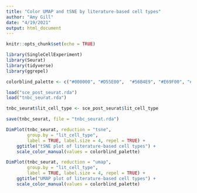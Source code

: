 ```yaml
---
title: "Color UMAP and tSNE by literature-based cell types"
author: "Amy Gill"
date: "4/19/2021"
output: html_document
---
```


```r
knitr::opts_chunk$set(echo = TRUE)
```

```r
library(SingleCellExperiment)
library(Seurat)
library(tidyverse)
library(ggrepel)

colorblind_palette <- c("#000000", "#D55E00",  "#56B4E9", "#E69F00", "#009E73", "#F0E442", "#0072B2",  "#CC79A7")

load("sce_post_seurat.rda")
load("tnbc_seurat.rda")
```

```r
tnbc_seurat$lit_cell_type <- sce_post_seurat$lit_cell_type

save(tnbc_seurat, file = "tnbc_seurat.rda")
```



```r
DimPlot(tnbc_seurat, reduction = "tsne",
		group.by = "lit_cell_type",
		label = TRUE, label.size = 4, repel = TRUE) +
	ggtitle("tSNE plot of literature-based cell types") +
	scale_color_manual(values = colorblind_palette)
```


```r
DimPlot(tnbc_seurat, reduction = "umap",
		group.by = "lit_cell_type",
		label = TRUE, label.size = 4, repel = TRUE) +
	ggtitle("UMAP plot of literature-based cell types") +
	scale_color_manual(values = colorblind_palette)
```



